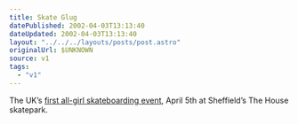 ```yaml
---
title: Skate Glug
datePublished: 2002-04-03T13:13:40
dateUpdated: 2002-04-03T13:13:40
layout: "../../../layouts/posts/post.astro"
originalUrl: $UNKNOWN
source: v1
tags:
  - "v1"
---
```


The UK&#8217;s [first all-girl skateboarding event][1], April 5th at Sheffield&#8217;s The House skatepark.

[1]: http://www.geocities.com/girlsskateout/

